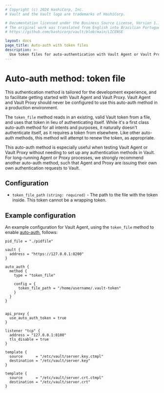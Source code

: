 ```yaml
---
# Copyright (c) 2024 HashiCorp, Inc.
# Vault and the Vault logo are trademarks of HashiCorp.

# Documentation licensed under the Business Source License, Version 1.1.
# The original work was translated from English into Brazilian Portuguese.
# https://github.com/hashicorp/vault/blob/main/LICENSE

layout: docs
page_title: Auto-auth with token files
description: >-
  Use token files for auto-authentication with Vault Agent or Vault Proxy.
---
```


# Auto-auth method: token file

<Note>

This authentication method is tailored for the development experience,
and to facilitate getting started with Vault Agent and Vault Proxy. Vault Agent and
Vault Proxy should never be configured to use this auto-auth method in a production environment.

</Note>

The `token_file` method reads in an existing, valid Vault token from a file, and uses that
token in lieu of authenticating itself. While it's a first class auto-auth method for all intents
and purposes, it naturally doesn't authenticate itself, as it requires a token from elsewhere. Like
other auto-auth methods, this method will attempt to renew the token, as appropriate.

This auto-auth method is especially useful when testing Vault Agent or Vault Proxy without needing to set up
any authentication methods in Vault. For long-running Agent or Proxy processes, we strongly recommend another
auto-auth method, such that Agent and Proxy are issuing their own own authentication requests to Vault.

## Configuration

- `token_file_path` `(string: required)` - The path to the file with the token inside. This token cannot be a wrapping token.

## Example configuration

An example configuration for Vault Agent, using the `token_file` method to enable [auto-auth](/vault/docs/agent-and-proxy/autoauth), follows:

```hcl
pid_file = "./pidfile"

vault {
  address = "https://127.0.0.1:8200"
}

auto_auth {
  method {
    type = "token_file"

    config = {
      token_file_path = "/home/username/.vault-token"
    }
  }
}


api_proxy {
  use_auto_auth_token = true
}

listener "tcp" {
  address = "127.0.0.1:8100"
  tls_disable = true
}

template {
  source      = "/etc/vault/server.key.ctmpl"
  destination = "/etc/vault/server.key"
}

template {
  source      = "/etc/vault/server.crt.ctmpl"
  destination = "/etc/vault/server.crt"
}
```
